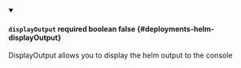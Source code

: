 
<details className="config-field" data-expandable="false" open>
<summary>

#### `displayOutput` <span class="config-field-required" data-required="false">required</span> <span class="config-field-type">boolean</span> <span class="config-field-default">false</span> <span class="config-field-enum"></span> {#deployments-helm-displayOutput}

DisplayOutput allows you to display the helm output to the console

</summary>



</details>
